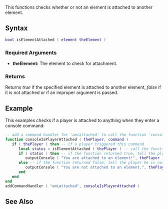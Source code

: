 {{Server client function}}

<!-- Describe in plain english what this function does. Don't go into details, just give an overview -->
This functions checks whether or not an element is attached to another element.

==Syntax== 
<!-- NOTE: don't use 'special' names for variable names, e.g. you shouldn't be writing things like 'player player, vehicle vehicle', instead write something like 'player thePlayer, vehicle vehicleToGetInto'. This is less confusing and prevents the syntax highlighting being odd -->
<syntaxhighlight lang="lua">
bool isElementAttached ( element theElement )
</syntaxhighlight> 
{{OOP||[[/element.md|element]]:isAttached|attached|}}

===Required Arguments=== 
<!-- List each argument one per line. This should be the argument's name as in the argument list above, NOT the argument's data type -->
*'''theElement:''' The element to check for attachment.

===Returns===
<!-- Make this descriptive. Explain what cases will return false. If you're unsure, add a tag to it so we can check -->
Returns ''true'' if the specified element is attached to another element, ''false'' if it is not attached or if an improper argument is passed.

==Example== 
<!-- Explain what the example is in a single sentance -->
This examples checks if a player is attached to anything when they enter a console command:
<!-- Add the code below, an emphasis should be on making it clear, not optimized. You could provide two versions if you wish, one clear and well commented, the other optimized -->
<syntaxhighlight lang="lua">
-- add a command handler for 'amiattached' to call the function 'consoleIsPlayerAttached':
function consoleIsPlayerAttached ( thePlayer, command )
   if ( thePlayer ) then -- if a player triggered this command
      local status = isElementAttached ( thePlayer ) -- call the function and store it's result in the 'status' variable
      if ( status ) then -- if the function returned true, tell the player he is attached to something
         outputConsole ( "You are attached to an element!", thePlayer )
      else -- if the function returned false, tell the player he is not attached to anything
         outputConsole ( "You are not attached to an element.", thePlayer )
      end
   end
end
addCommandHandler ( "amiattached", consoleIsPlayerAttached )
</syntaxhighlight>

==See Also==
{{Element_functions}}